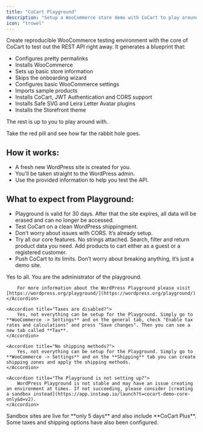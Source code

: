 ```yaml
---
title: "CoCart Playground"
description: "Setup a WooCommerce store demo with CoCart to play around."
icon: "trowel"
---
```


Create reproducible WooCommerce testing environment with the core of CoCart to test out the REST API right away. It generates a blueprint that:

- Configures pretty permalinks
- Installs WooCommerce
- Sets up basic store information
- Skips the onboarding wizard
- Configures basic WooCommerce settings
- Imports sample products
- Installs CoCart, JWT Authentication and CORS support
- Installs Safe SVG and Leira Letter Avatar plugins
- Installs the Storefront theme

The rest is up to you to play around with.

<Card title="Create Playground" icon="cart-shopping" href="https://playground.wordpress.net/?blueprint-url=https://playground.cocartapi.com/blueprint.json">
    Take the red pill and see how far the rabbit hole goes.
</Card>

## How it works:

- A fresh new WordPress site is created for you.
- You’ll be taken straight to the WordPress admin.
- Use the provided information to help you test the API.

## What to expect from Playground:

- Playground is valid for 30 days. After that the site expires, all data will be erased and can no longer be accessed.
- Test CoCart on a clean WordPress shippingment.
- Don’t worry about issues with CORS. It’s already setup.
- Try all our core features. No strings attached. Search, filter and return product data you need. Add products to cart either as a guest or a registered customer.
- Push CoCart to its limits. Don’t worry about breaking anything, it’s just a demo site.


<AccordionGroup>
    <Accordion title="Can I install, import content or change WordPress to a Network Site?">
        Yes to all. You are the administrator of the playground.

        For more information about the WordPress Playground please visit [https://wordpress.org/playground/](https://wordpress.org/playground/)
    </Accordion>

    <Accordion title="Taxes are disabled?">
        Yes, not everything can be setup for the Playground. Simply go to **WooCommerce -> Settings** and on the general tab, check "Enable tax rates and calculations" and press "Save changes". Then you can see a new tab called **Tax**.
    </Accordion>

    <Accordion title="No shipping methods?">
        Yes, not everything can be setup for the Playground. Simply go to **WooCommerce -> Settings** and on the **Shipping** tab you can create shipping zones and apply the shipping methods.
    </Accordion>

    <Accordion title="The Playground is not setting up?">
        WordPress Playground is not stable and may have an issue creating an environment at times. If not succeeding, please consider [creating a sandbox instead](https://app.instawp.io/launch?t=cocart-demo-core-only&d=v2).
    </Accordion>
</AccordionGroup>

<Info>
    Sandbox sites are live for **only 5 days** and also include **CoCart Plus**. Some taxes and shipping options have also been configured.
</Info>
